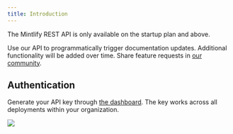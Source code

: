 ```yaml
---
title: Introduction
---
```


<Check>
  The Mintlify REST API is only available on the startup plan and above.
</Check>

Use our API to programmatically trigger documentation updates. Additional functionality will be added over time. Share feature requests in [our community](https://mintlify.com/community).

## Authentication

Generate your API key through [the dashboard](https://dashboard.mintlify.com/settings/integrations). The key works across all deployments within your organization.

<Frame>
  <img src="/images/external-api-key.png" />
</Frame>